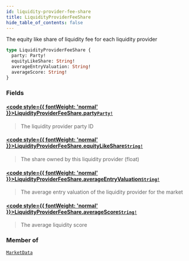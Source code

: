 ```yaml
---
id: liquidity-provider-fee-share
title: LiquidityProviderFeeShare
hide_table_of_contents: false
---
```








The equity like share of liquidity fee for each liquidity provider

```graphql
type LiquidityProviderFeeShare {
  party: Party!
  equityLikeShare: String!
  averageEntryValuation: String!
  averageScore: String!
}
```


### Fields

#### [<code style={{ fontWeight: 'normal' }}>LiquidityProviderFeeShare.<b>party</b></code>](#)<Bullet />[`Party!`](/testnet/api/graphql/objects/party) <Badge class="secondary" text="non-null"/> <Badge class="secondary" text="object"/>
> The liquidity provider party ID
> 

#### [<code style={{ fontWeight: 'normal' }}>LiquidityProviderFeeShare.<b>equityLikeShare</b></code>](#)<Bullet />[`String!`](/testnet/api/graphql/scalars/string) <Badge class="secondary" text="non-null"/> <Badge class="secondary" text="scalar"/>
> The share owned by this liquidity provider (float)
> 

#### [<code style={{ fontWeight: 'normal' }}>LiquidityProviderFeeShare.<b>averageEntryValuation</b></code>](#)<Bullet />[`String!`](/testnet/api/graphql/scalars/string) <Badge class="secondary" text="non-null"/> <Badge class="secondary" text="scalar"/>
> The average entry valuation of the liquidity provider for the market
> 

#### [<code style={{ fontWeight: 'normal' }}>LiquidityProviderFeeShare.<b>averageScore</b></code>](#)<Bullet />[`String!`](/testnet/api/graphql/scalars/string) <Badge class="secondary" text="non-null"/> <Badge class="secondary" text="scalar"/>
> The average liquidity score
> 



### Member of

[`MarketData`](/testnet/api/graphql/objects/market-data)  <Badge class="secondary" text="object"/>



